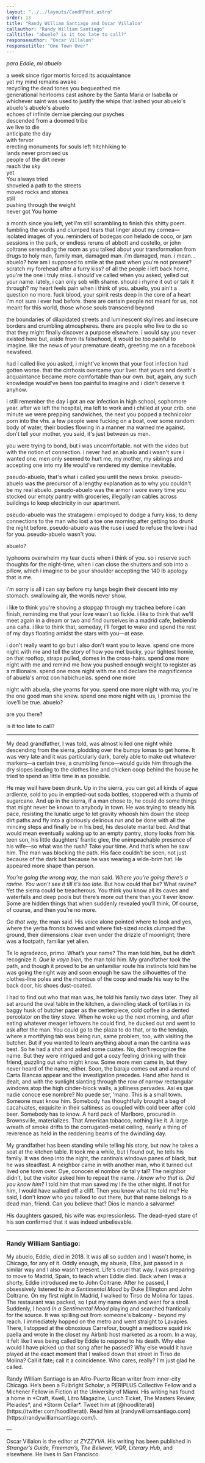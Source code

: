 ```yaml
---
layout: "../../layouts/CandRPost.astro"
order: 13
title: "Randy William Santiago and Oscar Villalon"
callauthor: "Randy William Santiago"
calltitle: "abuelo? is it too late to call?"
responseauthor: "Oscar Villalon"
responsetitle: "One Town Over"
---
```



<CandRItem id="call" title={frontmatter.calltitle} author={frontmatter.callauthor}>



<div class="centeralign">

*para Eddie, mi abuelo*

a week since rigor mortis forced its acquaintance 
<br />yet my mind remains awake 
<br />recycling the dead tones you bequeathed me 
<br />generational heirlooms cast ashore by the Santa Maria or Isabella or 
<br />whichever saint was used to justify the whips that lashed your abuelo's abuelo's abuelo's abuelo 
<br />echoes of infinite demise piercing our psyches 
<br />descended from a doomed tribe 
<br />we live to die 
<br />anticipate the day 
<br />with fervor 
<br />erecting monuments for souls left hitchhiking to 
<br />lands never promised us 
<br />people of the dirt never 
<br />reach the sky 
<br />yet
<br />You always tried 
<br />shoveled a path to the streets 
<br />moved rocks and stones 
<br />still 
<br />pushing through the weight 
<br />never got You home 

</div> 

a month since you left, yet I'm still scrambling to finish this shitty poem. fumbling the words and clumped tears that linger about my cornea—isolated images of you. reminders of bodegas con helado de coco, or jam sessions in the park, or endless reruns of abbott and costello, or john coltrane serenading the room as you talked about your transformation from drugs to holy man, family man, damaged man. i'm damaged, man. i mean... abuelo? how am i supposed to smile at the past when you're not present? scratch my forehead after a furry kiss? of all the people i left back home, you're the one i truly miss. i should've called when you asked, yelled out your name. lately, i can only sob with shame. should i rhyme it out or talk it through? my heart feels pain when i think of you. abuelo, you ain't a question no more. fuck blood, your spirit rests deep in the core of a heart i'm not sure i ever had before. there are certain people not meant for us, not meant for this world, those whose souls transcend beyond 

the boundaries of dilapidated streets and luminescent skylines and insecure borders and crumbling atmospheres. there are people who live to die so that they might finally discover a purpose elsewhere. i would say you never existed here but, aside from its falsehood, it would be too painful to imagine. like the news of your premature death, greeting me on a facebook newsfeed. 

had i called like you asked, i might've known that your foot infection had gotten worse. that the cirrhosis overcame your liver. that yours and death's acquaintance became more comfortable than our own. but, again, any such knowledge would've been too painful to imagine and i didn't deserve it anyhow. 

i still remember the day i got an ear infection in high school, sophomore year. after we left the hospital, ma left to work and i chilled at your crib. one minute we were prepping sandwiches, the next you popped a technicolor porn into the vhs. a few people were fucking on a boat, over some random body of water, their bodies flowing in a manner ma warned me against. don't tell your mother, you said, it's just between us men. 

you were trying to bond, but i was uncomfortable. not with the video but with the notion of connection. i never had an abuelo and i wasn't sure i wanted one. men only seemed to hurt me, my mother, my siblings and accepting one into my life would've rendered my demise inevitable. 

pseudo-abuelo, that's what i called you until the news broke. pseudo-abuelo was the precursor of a lengthy explanation as to why you couldn't be my real abuelo. pseudo-abuelo was the armor i wore every time you stocked our empty pantry with groceries, illegally ran cables across buildings to keep electricity in our apartment.

pseudo-abuelo was the stratagem i employed to dodge a furry kiss, to deny connections to the man who lost a toe one morning after getting too drunk the night before. pseudo-abuelo was the ruse i used to refuse the love i had for you. pseudo-abuelo wasn't you.

abuelo? 

typhoons overwhelm my tear ducts when i think of you. so i reserve such thoughts for the night-time, when i can close the shutters and sob into a pillow, which i imagine to be your shoulder accepting the 140 lb apology that is me. 

i'm sorry is all i can say before my lungs begin their descent into my stomach. swallowing air, the words never show. 

i like to think you're shoving a stopgap through my trachea before i can finish, reminding me that your love wasn't so fickle. i like to think that we'll meet again in a dream or two and find ourselves in a madrid cafe, bebiendo una caña. i like to think that, someday, i'll forget to wake and spend the rest of my days floating amidst the stars with you—at ease. 

i don't really want to go but i also don't want you to leave. spend one more night with me and tell the story of how you met bucky, your tightest homie, on that rooftop, straps pulled, domes in the cross-hairs. spend one more night with me and remind me how you pushed enough weight to register as a millionaire. spend one more night with me and declare the magnificence of abuela's arroz con habichuelas. spend one more

night with abuela, she yearns for you. spend one more night with ma, you're the one good man she knew. spend one more night with us, i promise the love’ll be true. abuelo? 

are you there?

is it too late to call?


</CandRItem>

---

<CandRItem id="response" title={frontmatter.responsetitle} author={frontmatter.responseauthor}>

My dead grandfather, I was told, was almost killed one night while descending from the sierra, plodding over the bumpy lomas to get home. It was very late and it was particularly dark, barely able to make out whatever markers—a certain tree, a crumbling fence—would guide him through the dry slopes leading to the clothes line and chicken coop behind the house he tried to spend as little time in as possible.

He may well have been drunk. Up in the sierra, you can get all kinds of agua ardiente, sold to you in emptied-out soda bottles, stoppered with a thumb of sugarcane. And up in the sierra, if a man chose to, he could do some things that might never be known to anybody in town. He was trying to steady his pace, resisting the lunatic urge to let gravity whoosh him down the steep dirt paths and fly into a gloriously delirious run and be done with all the mincing steps and finally be in his bed, his desolate marital bed. And that would mean eventually waking up to an empty pantry, stony looks from his teen son, his little daughters’ frantic glee, the unimpeachable presence of his wife—so what was the rush? Take your time. And that’s when he saw him. The man was blocking the path. His face couldn’t be seen, not just because of the dark but because he was wearing a wide-brim hat. He appeared more shape than person. 

*You’re going the wrong way,* the man said. *Where you’re going there’s a ravine. You won’t see it till it’s too late.* But how could that be? What ravine? Yet the sierra could be treacherous. You think you know all its caves and waterfalls and deep pools but there’s more out there than you’ll ever know. Some are hidden things that when suddenly revealed you’ll think, Of course, of course, and then you’re no more. 

*Go that way,* the man said. His voice alone pointed where to look and yes, where the yerba fronds bowed and where fist-sized rocks clumped the ground, their dimensions clear even under the drizzle of moonlight; there was a footpath, familiar yet alien. 

Te lo agradezco, primo. What’s your name? The man told him, but he didn’t recognize it. *Que le vaya bien,* the man told him. My grandfather took the path, and though it proved to be an unfamiliar route his instincts told him he was going the right way and soon enough he saw the silhouettes of the clothes-line poles and the rhombus of the coop and made his way to the back door, his shoes dust-coated. 

I had to find out who that man was, he told his family two days later. They all sat around the oval table in the kitchen, a dwindling stack of tortillas in its baggy husk of butcher paper as the centerpiece, cold coffee in a dented percolator on the tiny stove. When he woke up the next morning, and after eating whatever meager leftovers he could find, he ducked out and went to ask after the man. You could go to the plaza to do that, or to the tendajo, where a mortifying tab was being run, same problem, too, with visiting the butcher. But if you wanted to learn anything about a man the cantina was best. So he had a shot and asked some cuates. No, don’t recognize the name. But they were intrigued and got a cozy feeling drinking with their friend, puzzling out who might know. Some more men came in, but they never heard of the name, either. Soon, the baraja comes out and a round of Carta Blancas appear and the investigation precedes. Hand after hand is dealt, and with the sunlight slanting through the row of narrow rectangular windows atop the high cinder-block walls, a jolliness pervades. Así es que nadie conoce ese nombre? No puede ser, ‘mano. This is a small town. Someone must know him. Somebody has thoughtfully brought a bag of cacahuates, exquisite in their saltiness as coupled with cold beer after cold beer. Somebody has to know. A hard pack of Marlboro, procured in Brownsville, materializes. That American tobacco, nothing like it. A large wreath of smoke drifts to the corrugated-metal ceiling, nearly a thing of reverence as held in the reddening beams of the dwindling day. 

My grandfather has been standing while telling his story, but now he takes a seat at the kitchen table. It took me a while, but I found out, he tells his family. It was deep into the night, the cantina’s windows panes of black, but he was steadfast. A neighbor came in with another man, who it turned out lived one town over. Oye, conocen el nombre de tal y tal? The neighbor didn’t, but the visitor asked him to repeat the name. *I know who that is. Did you know him?* I told him that man saved my life the other night. If not for him, I would have walked off a cliff. Then you know what he told me? He said, I don’t know who you talked to out there, but that name belongs to a dead man, friend. Can you believe that? Dios le mando a salvarme! 

His daughters gasped, his wife was expressionless. The dead-eyed stare of his son confirmed that it was indeed unbelievable.


</CandRItem>


---

<CandRItem id="call" title="Insights">

### Randy William Santiago:

My abuelo, Eddie, died in 2018. It was all so sudden and I wasn't home, in Chicago, for any of it. Oddly enough, my abuela, Elba, just passed in a similar way and I also wasn't present. Life's cruel that way. I was preparing to move to Madrid, Spain, to teach when Eddie died. Back when I was a shorty, Eddie introduced me to John Coltrane. After he passed, I obsessively listened to *In a Sentimental Mood* by Duke Ellington and John Coltrane. On my first night in Madrid, I walked to Tirso de Molina for tapas. The restaurant was packed, so I put my name down and went for a stroll. Suddenly, I heard *In a Sentimental Mood* playing and searched frantically for the source. It was spilling out from someone's balcony - beyond my reach. I immediately hopped on the metro and went straight to Lavapies. There, I stopped at the obnoxious Carrefour, bought a mediocre squid ink paella and wrote in the closet my Airbnb host marketed as a room. In a way, it felt like I was being called by Eddie to respond to his death. Why else would I have picked up that song after he passed? Why else would it have played at the exact moment that I walked down that street in Tirso de Molina? Call it fate; call it a coincidence. Who cares, really? I'm just glad he called.


</CandRItem>


<CandRBio>
<span class="darkText">Randy William Santiago</span> is an Afro-Puerto Rican writer from inner-city Chicago. He’s been a Fulbright Scholar, a PERIPLUS Collective Fellow and a Michener Fellow in Fiction at the University of Miami. His writing has found a home in *Craft, Kweli, Litro Magazine, Lunch Ticket, The Masters Review, Pleiades*, and *Storm Cellar*. Tweet him at [@hoodliterati](https://twitter.com/hoodliterati). Read him at [randywilliamsantiago.com](https://randywilliamsantiago.com/).

—

<span class="darkText">Oscar Villalon</span> is the editor at *ZYZZYVA*. His writing has been published in *Stranger’s Guide, Freeman’s, The Believer, VQR, Literary Hub*, and elsewhere. He lives in San Francisco.
</CandRBio>